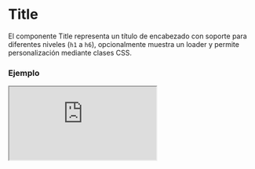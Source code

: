 # Title

El componente Title representa un título de encabezado con soporte para diferentes niveles (`h1` a `h6`), opcionalmente muestra un loader y permite personalización mediante clases CSS.


### Ejemplo

<Iframe
  minHeightIframe="30dvh"
  src="https://fenextjs-component-storybook.vercel.app/iframe.html?args=&id=title-title--index&viewMode=story"
/>

### Importacion

Para importar el componente Title, se puede hacer desde fenextjs

```tsx copy
import { Title } from "fenextjs";
```

### Parametros

| Parametro | Tipo                                         | Requerido | Default   | Descripcion                                                                       |
| --------- | -------------------------------------------- | --------- | --------- | --------------------------------------------------------------------------------- |
| tag       | 'h1' \| 'h2' \| 'h3' \| 'h4' \| 'h5' \| 'h6' | no        | 'h1'      | Define el nivel de encabezado que se utiliza para el componente.                  |
| loader    | boolean                                      | no        | false     | Indica si el componente está en estado de carga, mostrando un indicador de carga. |
| className | string                                       | no        | ''        | Clase CSS para personalizar el contenedor del título.                             |
| children  | ReactNode                                    | sí        | undefined | Contenido o texto que se muestra dentro del título.                               |

### Storybook

Para ver el storybook del componente lo puede hacer con este [link](https://fenextjs-component-storybook.vercel.app/?path=/story/title-title--index)

### Usos

- Título básico

```tsx copy
<Title>Mi título</Title>
```

- Título con nivel h2

```tsx copy
<Title tag="h2">Subtítulo</Title>
```

- Título con loader

```tsx copy
<Title loader={true}>Cargando...</Title>
```

- Título personalizado con clase

```tsx copy
<Title className="custom-title">Título personalizado</Title>
```
